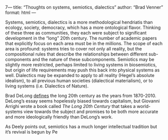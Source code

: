 7---
title: "Thoughts on systems, semiotics, dialectics"
author: "Brad Venner"
format: html
---

Systems, semiotics, dialectics is a more methodological hendriatis than ecology, society, democracy, which has a more ontological flavor. Thinking of these three as communities, they each were subject to significant development in the "long" 20th century. The number of academic papers that explicitly focus on each area must be in the millions. The scope of each area is profound: systems tries to cover not only all reality, but the compositional rules that describe the relationships between different sub-components and the nature of these subcomponents. Semiotics may be slightly more restricted, perhaps limited to living systems in biosemiotics, but origin of life requirements may push this back into physical systems as well. Dialectics may be expanded to apply to all reality (Hegel's absolute idealism), to all previous human societies (dialectical materialism), or to living systems (i.e. Dialectics of Nature).

Brad DeLong [defines](https://foreignpolicy.com/2022/10/02/history-utopia-economics-climate/) the long 20th century as the years from 1870-2010. DeLong's essay seems hopelessly biased towards capitalism, but Giovanni Arrighi wrote a book called *The Long 20th Century* that takes a world-systems view towards the subject and promises to be both more accurate and more ideologically friendly than DeLong's work.

As Deely points out, semiotics has a much longer intellectual tradition but it's revival is begun by Pe